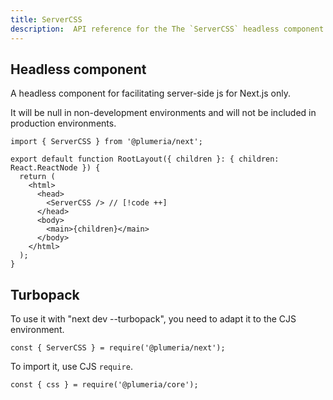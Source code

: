 ```yaml
---
title: ServerCSS
description:  API reference for the The `ServerCSS` headless component
---
```


## Headless component

A headless component for facilitating server-side js for Next.js only.

<Callout title="It is safe to know">
  It will be null in non-development environments and will not be included in production environments.
</Callout>

```tsx title="layout.tsx"
import { ServerCSS } from '@plumeria/next';

export default function RootLayout({ children }: { children: React.ReactNode }) {
  return (
    <html>
      <head>
        <ServerCSS /> // [!code ++]
      </head>
      <body>
        <main>{children}</main>
      </body>
    </html>
  );
}
```

## Turbopack
To use it with "next dev --turbopack", you need to adapt it to the CJS environment.
```tsx
const { ServerCSS } = require('@plumeria/next');
```

To import it, use CJS `require`.
```tsx
const { css } = require('@plumeria/core');
```
<Cards>
  <Card title="See more about Installation" href="/docs/getting-started/installation" />
  <Card title="See more about @plumeria/next package" href="/docs/ecosystem/next" />
</Cards>